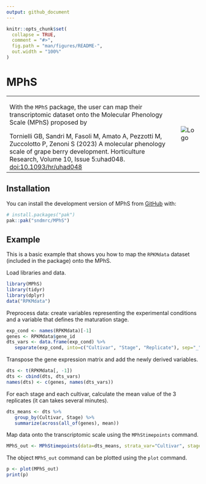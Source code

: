 ```yaml
---
output: github_document
---
```


<!-- README.md is generated from README.Rmd. Please edit that file -->

```r
knitr::opts_chunk$set(
  collapse = TRUE,
  comment = "#>",
  fig.path = "man/figures/README-",
  out.width = "100%"
)
```

# MPhS
<!-- badges: start -->
<!-- badges: end -->

<table border="0" cellpadding="0" cellspacing="0">
  <tr>
    <td>
    With the `MPhS` package, the user can map their transcriptomic dataset onto the Molecular Phenology Scale (MPhS) proposed by

    Tornielli GB, Sandri M, Fasoli M, Amato A, Pezzotti M, Zuccolotto P, Zenoni S (2023) 
    A molecular phenology scale of grape berry development. Horticulture Research, Volume 10, Issue 5:uhad048.
    <a href="https://academic.oup.com/hr/article/10/5/uhad048/7077841">doi:10.1093/hr/uhad048</a>
    </td>
    
    <!-- Figure on the left -->
    <td>
      <img src="man/figures/logo.png" alt="Logo">
    </td>
  </tr>
</table>


## Installation

You can install the development version of MPhS from [GitHub](https://github.com/sndmrc/MPhS) with:

``` r
# install.packages("pak")
pak::pak("sndmrc/MPhS")
```

## Example

This is a basic example that shows you how to map the `RPKMdata` dataset (included in the package) onto the MPhS.

Load libraries and data.
```r
library(MPhS)
library(tidyr)
library(dplyr)
data("RPKMdata")
```

Preprocess data: create variables representing the experimental conditions and a variable that defines the maturation stage.
```r
exp_cond <- names(RPKMdata)[-1]
genes <- RPKMdata$gene_id
dts_vars <- data.frame(exp_cond) %>%
   separate(exp_cond, into=c("Cultivar", "Stage", "Replicate"), sep="_")
```

Transpose the gene expression matrix and add the newly derived variables.
```r
dts <- t(RPKMdata[, -1])
dts <- cbind(dts, dts_vars)
names(dts) <- c(genes, names(dts_vars))
```

For each stage and each cultivar, calculate the mean value of the 3 replicates (it can takes several minutes).
```r
dts_means <- dts %>%
   group_by(Cultivar, Stage) %>%
   summarize(across(all_of(genes), mean))
```

Map data onto the transcriptomic scale using the `MPhStimepoints` command.
```r
MPhS_out <- MPhStimepoints(data=dts_means, strata_var="Cultivar", stage_var="Stage")
```

The object `MPhS_out` command can be plotted using the `plot` command.

```r
p <- plot(MPhS_out)
print(p)
```

